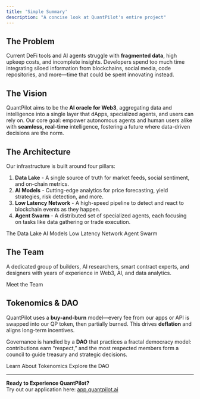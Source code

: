 ```yaml
---
title: 'Simple Summary'
description: "A concise look at QuantPilot's entire project"
---
```


## The Problem

Current DeFi tools and AI agents struggle with **fragmented data**, high upkeep costs, and incomplete insights. Developers spend too much time integrating siloed information from blockchains, social media, code repositories, and more—time that could be spent innovating instead.

## The Vision

QuantPilot aims to be the **AI oracle for Web3**, aggregating data and intelligence into a single layer that dApps, specialized agents, and users can rely on. Our core goal: empower autonomous agents and human users alike with **seamless, real-time** intelligence, fostering a future where data-driven decisions are the norm.

## The Architecture

Our infrastructure is built around four pillars:

1. **Data Lake** - A single source of truth for market feeds, social sentiment, and on-chain metrics.
2. **AI Models** - Cutting-edge analytics for price forecasting, yield strategies, risk detection, and more.
3. **Low Latency Network** - A high-speed pipeline to detect and react to blockchain events as they happen.
4. **Agent Swarm** - A distributed set of specialized agents, each focusing on tasks like data gathering or trade execution.

<CardGroup cols={2}>
  <Card icon='sparkles' href='/architecture/data-lake'>
    The Data Lake
  </Card>
  <Card icon='sparkles' href='/architecture/AI-models'>
    AI Models
  </Card>
  <Card icon='sparkles' href='/architecture/low-latency-network'>
    Low Latency Network
  </Card>
  <Card icon='sparkles' href='/architecture/agent-swarm'>
    Agent Swarm
  </Card>
</CardGroup>

## The Team

A dedicated group of builders, AI researchers, smart contract experts, and designers with years of experience in Web3, AI, and data analytics.

<Card icon='users' horizontal={false} href='/team'>
  Meet the Team
</Card>

## Tokenomics & DAO

QuantPilot uses a **buy-and-burn** model—every fee from our apps or API is swapped into our QP token, then partially burned. This drives **deflation** and aligns long-term incentives.

Governance is handled by a **DAO** that practices a fractal democracy model: contributions earn “respect,” and the most respected members form a council to guide treasury and strategic decisions.

<CardGroup cols={2}>
  <Card icon='coin' href='/tokenomics/tokenomics-intro'>
    Learn About Tokenomics
  </Card>
  <Card icon='sparkles' href='/dao/overview'>
    Explore the DAO
  </Card>
</CardGroup>

---

**Ready to Experience QuantPilot?**  
Try out our application here: [app.quantpilot.ai](https://app.quantpilot.ai)
